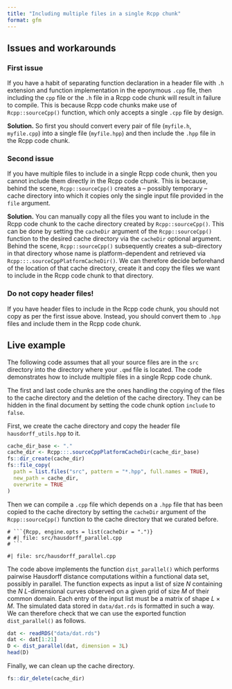 ```yaml
---
title: "Including multiple files in a single Rcpp chunk"
format: gfm
---
```


## Issues and workarounds

### First issue

If you have a habit of separating function declaration in a header file with
`.h` extension and function implementation in the eponymous `.cpp` file, then
including the `cpp` file or the `.h` file in a Rcpp code chunk will result in
failure to compile. This is because Rcpp code chunks make use of
`Rcpp::sourceCpp()` function, which only accepts a single `.cpp` file by design.

**Solution.** So first you should convert every pair of file (`myfile.h`,
`myfile.cpp`) into a single file (`myfile.hpp`) and then include the `.hpp` file
in the Rcpp code chunk.

### Second issue

If you have multiple files to include in a single Rcpp code chunk, then you
cannot include them directly in the Rcpp code chunk. This is because, behind the
scene, `Rcpp::sourceCpp()` creates a -- possibly temporary -- cache directory
into which it copies only the single input file provided in the `file` argument.

**Solution.** You can manually copy all the files you want to include in the
Rcpp code chunk to the cache directory created by `Rcpp::sourceCpp()`. This can
be done by setting the `cacheDir` argument of the `Rcpp::sourceCpp()` function
to the desired cache directory via the `cacheDir` optional argument. Behind the
scene, `Rcpp::sourceCpp()` subsequently creates a sub-directory in that
directory whose name is platform-dependent and retrieved via
`Rcpp:::.sourceCppPlatformCacheDir()`. We can therefore decide beforehand of the
location of that cache directory, create it and copy the files we want to
include in the Rcpp code chunk to that directory.

### Do not copy header files!

If you have header files to include in the Rcpp code chunk, you should not copy
as per the first issue above. Instead, you should convert them to `.hpp` files
and include them in the Rcpp code chunk.

## Live example

The following code assumes that all your source files are in the `src`
directory into the directory where your `.qmd` file is located. The code
demonstrates how to include multiple files in a single Rcpp code chunk.

The first and last code chunks are the ones handling the copying of the files to
the cache directory and the deletion of the cache directory. They can be hidden
in the final document by setting the code chunk option `include` to `false`.

First, we create the cache directory and copy the header file
`hausdorff_utils.hpp` to it.

```r
cache_dir_base <- "."
cache_dir <- Rcpp:::.sourceCppPlatformCacheDir(cache_dir_base)
fs::dir_create(cache_dir)
fs::file_copy(
  path = list.files("src", pattern = "*.hpp", full.names = TRUE), 
  new_path = cache_dir, 
  overwrite = TRUE
)
```

Then we can compile a `.cpp` file which depends on a `.hpp` file that has been
copied to the cache directory by setting the `cacheDir` argument of the
`Rcpp::sourceCpp()` function to the cache directory that we curated before.

```
# ```{Rcpp, engine.opts = list(cacheDir = ".")}
# #| file: src/hausdorff_parallel.cpp
# ```
```

```Rcpp
#| file: src/hausdorff_parallel.cpp
```

The code above implements the function `dist_parallel()` which performs pairwise
Hausdorff distance computations within a functional data set, possibly in
parallel. The function expects as input a list of size $N$ containing the $N$
$L$-dimensional curves observed on a given grid of size $M$ of their common
domain. Each entry of the input list must be a matrix of shape $L \times M$. The
simulated data stored in `data/dat.rds` is formatted in such a way. We can
therefore check that we can use the exported function `dist_parallel()` as
follows.

```r
dat <- readRDS("data/dat.rds")
dat <- dat[1:21]
D <- dist_parallel(dat, dimension = 3L)
head(D)
```

Finally, we can clean up the cache directory.

```r
fs::dir_delete(cache_dir)
```

